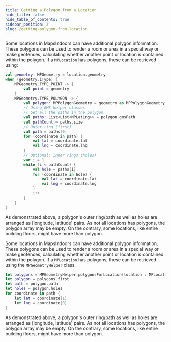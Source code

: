 ```yaml
---
title: Getting a Polygon from a Location
hide_title: false
hide_table_of_contents: true
sidebar_position: 3
slug: /getting-polygon-from-location
---
```



<Tabs groupId="display-rules">
<TabItem value="android" label="Android" default>

Some locations in MapsIndoors can have additional polygon information. These polygons can be used to render a room or area in a special way or make geofences, calculating whether another point or location is contained within the polygon. If a `MPLocation` has polygons, these can be retrieved using:

```kotlin
val geometry: MPGeometry = location.geometry
when (geometry.iType) {
    MPGeometry.TYPE_POINT -> {
        val point = geometry
    }
    MPGeometry.TYPE_POLYGON -> {
        val polygon: MPPolygonGeometry = geometry as MPPolygonGeometry
        // Using GMS helper classes
        // Get all the paths in the polygon
        val paths: List<List<MPLatLng>> = polygon.gmsPath
        val pathCount = paths.size
        // Outer ring (first)
        val path = paths[0]
        for (coordinate in path) {
            val lat = coordinate.lat
            val lng = coordinate.lng
        }
        // Optional: Inner rings (holes)
        var i = 1
        while (i < pathCount) {
            val hole = paths[i]
            for (coordinate in hole) {
                val lat = coordinate.lat
                val lng = coordinate.lng
            }
            i++
        }
    }
}
```

As demonstrated above, a polygon's outer ring/path as well as holes are arranged as [longitude, latitude] pairs. As not all locations has polygons, the polygon array may be empty. On the contrary, some locations, like entire building floors, might have more than polygon.

</TabItem>
<TabItem value="ios" label="iOS">

Some locations in MapsIndoors can have additional polygon information. These polygons can be used to render a room or area in a special way or make geofences, calculating whether another point or location is contained within the polygon. If a `MPLocation` has polygons, these can be retrieved using the `MPGeometryHelper` class.

```swift
let polygons = MPGeometryHelper.polygonsForLocation(location : MPLocation)
let polygon = polygons.first
let path = polygon.path
let holes = polygon.holes
for coordinate in path {
    let lat = coordinate[1]
    let lng = coordinate[0]
}
```

As demonstrated above, a polygon's outer ring/path as well as holes are arranged as [longitude, latitude] pairs. As not all locations has polygons, the polygon array may be empty. On the contrary, some locations, like entire building floors, might have more than polygon.

</TabItem>
</Tabs>
